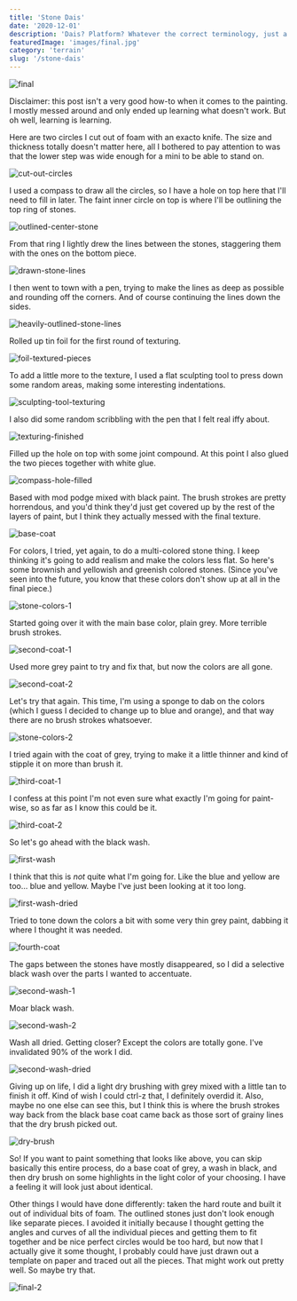 ```yaml
---
title: 'Stone Dais'
date: '2020-12-01'
description: 'Dais? Platform? Whatever the correct terminology, just a generic piece to experiment with.'
featuredImage: 'images/final.jpg'
category: 'terrain'
slug: '/stone-dais'
---
```


![final](images/final.jpg)

Disclaimer: this post isn't a very good how-to when it comes to the painting. I mostly messed around and only ended up learning what doesn't work. But oh well, learning is learning.

Here are two circles I cut out of foam with an exacto knife. The size and thickness totally doesn't matter here, all I bothered to pay attention to was that the lower step was wide enough for a mini to be able to stand on.

![cut-out-circles](images/cut-out-circles.jpg)

I used a compass to draw all the circles, so I have a hole on top here that I'll need to fill in later. The faint inner circle on top is where I'll be outlining the top ring of stones.

![outlined-center-stone](images/outlined-center-stone.jpg)

From that ring I lightly drew the lines between the stones, staggering them with the ones on the bottom piece.

![drawn-stone-lines](images/drawn-stone-lines.jpg)

I then went to town with a pen, trying to make the lines as deep as possible and rounding off the corners. And of course continuing the lines down the sides.

![heavily-outlined-stone-lines](images/heavily-outlined-stone-lines.jpg)

Rolled up tin foil for the first round of texturing.

![foil-textured-pieces](images/foil-textured-pieces.jpg)

To add a little more to the texture, I used a flat sculpting tool to press down some random areas, making some interesting indentations.

![sculpting-tool-texturing](images/sculpting-tool-texturing.jpg)

I also did some random scribbling with the pen that I felt real iffy about.

![texturing-finished](images/texturing-finished.jpg)

Filled up the hole on top with some joint compound. At this point I also glued the two pieces together with white glue.

![compass-hole-filled](images/compass-hole-filled.jpg)

Based with mod podge mixed with black paint. The brush strokes are pretty horrendous, and you'd think they'd just get covered up by the rest of the layers of paint, but I think they actually messed with the final texture.

![base-coat](images/base-coat.jpg)

For colors, I tried, yet again, to do a multi-colored stone thing. I keep thinking it's going to add realism and make the colors less flat. So here's some brownish and yellowish and greenish colored stones. (Since you've seen into the future, you know that these colors don't show up at all in the final piece.)

![stone-colors-1](images/stone-colors-1.jpg)

Started going over it with the main base color, plain grey. More terrible brush strokes.

![second-coat-1](images/second-coat-1.jpg)

Used more grey paint to try and fix that, but now the colors are all gone.

![second-coat-2](images/second-coat-2.jpg)

Let's try that again. This time, I'm using a sponge to dab on the colors (which I guess I decided to change up to blue and orange), and that way there are no brush strokes whatsoever.

![stone-colors-2](images/stone-colors-2.jpg)

I tried again with the coat of grey, trying to make it a little thinner and kind of stipple it on more than brush it.

![third-coat-1](images/third-coat-1.jpg)

I confess at this point I'm not even sure what exactly I'm going for paint-wise, so as far as I know this could be it.

![third-coat-2](images/third-coat-2.jpg)

So let's go ahead with the black wash.

![first-wash](images/first-wash.jpg)

I think that this is _not_ quite what I'm going for. Like the blue and yellow are too... blue and yellow. Maybe I've just been looking at it too long.

![first-wash-dried](images/first-wash-dried.jpg)

Tried to tone down the colors a bit with some very thin grey paint, dabbing it where I thought it was needed.

![fourth-coat](images/fourth-coat.jpg)

The gaps between the stones have mostly disappeared, so I did a selective black wash over the parts I wanted to accentuate.

![second-wash-1](images/second-wash-1.jpg)

Moar black wash.

![second-wash-2](images/second-wash-2.jpg)

Wash all dried. Getting closer? Except the colors are totally gone. I've invalidated 90% of the work I did.

![second-wash-dried](images/second-wash-dried.jpg)

Giving up on life, I did a light dry brushing with grey mixed with a little tan to finish it off. Kind of wish I could ctrl-z that, I definitely overdid it. Also, maybe no one else can see this, but I think this is where the brush strokes way back from the black base coat came back as those sort of grainy lines that the dry brush picked out.

![dry-brush](images/dry-brush.jpg)

So! If you want to paint something that looks like above, you can skip basically this entire process, do a base coat of grey, a wash in black, and then dry brush on some highlights in the light color of your choosing. I have a feeling it will look just about identical.

Other things I would have done differently: taken the hard route and built it out of individual bits of foam. The outlined stones just don't look enough like separate pieces. I avoided it initially because I thought getting the angles and curves of all the individual pieces and getting them to fit together and be nice perfect circles would be too hard, but now that I actually give it some thought, I probably could have just drawn out a template on paper and traced out all the pieces. That might work out pretty well. So maybe try that.

![final-2](images/final-2.jpg)
